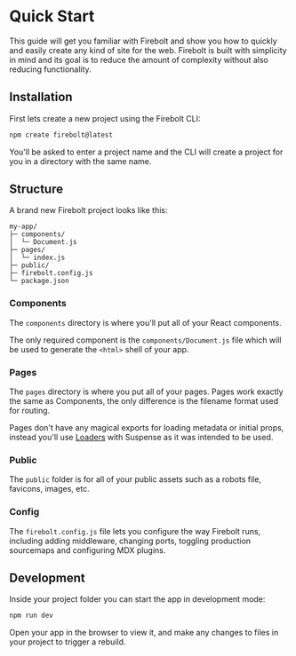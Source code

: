 <Metadata
  title='Getting Started: Quick Start'
  description='Learn how to quickly get started with a new Firebolt app.'
/>

# Quick Start

This guide will get you familiar with Firebolt and show you how to quickly and easily create any kind of site for the web. Firebolt is built with simplicity in mind and its goal is to reduce the amount of complexity without also reducing functionality.

## Installation

First lets create a new project using the Firebolt CLI:

```bash
npm create firebolt@latest
```

You'll be asked to enter a project name and the CLI will create a project for you in a directory with the same name.

## Structure

A brand new Firebolt project looks like this:

```
my-app/
├─ components/
│  └─ Document.js
├─ pages/
│  └─ index.js
├─ public/
├─ firebolt.config.js
└─ package.json
```

### Components

The `components` directory is where you'll put all of your React components.

The only required component is the `components/Document.js` file which will be used to generate the `<html>` shell of your app.

### Pages

The `pages` directory is where you put all of your pages. Pages work exactly the same as Components, the only difference is the filename format used for routing.

Pages don't have any magical exports for loading metadata or initial props, instead you'll use [Loaders](/docs/loaders) with Suspense as it was intended to be used.

### Public

The `public` folder is for all of your public assets such as a robots file, favicons, images, etc.

### Config

The `firebolt.config.js` file lets you configure the way Firebolt runs, including adding middleware, changing ports, toggling production sourcemaps and configuring MDX plugins.

## Development

Inside your project folder you can start the app in development mode:

```bash
npm run dev
```

Open your app in the browser to view it, and make any changes to files in your project to trigger a rebuild.
